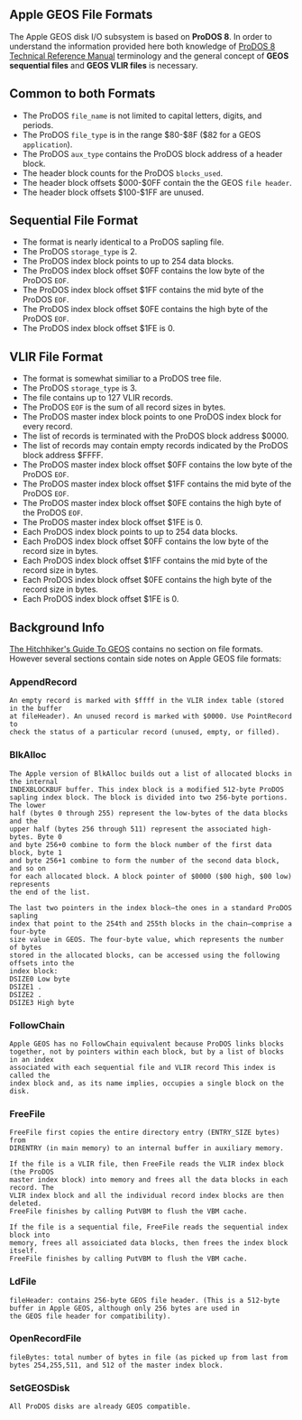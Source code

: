 == Apple GEOS File Formats ==

The Apple GEOS disk I/O subsystem is based on '''ProDOS 8'''. In order to understand the information provided here both knowledge of [http://www.easy68k.com/paulrsm/6502/PDOS8TRM.HTM ProDOS 8 Technical Reference Manual] terminology and the general concept of '''GEOS sequential files''' and '''GEOS VLIR files''' is necessary.

== Common to both Formats ==

* The ProDOS <code>file_name</code> is not limited to capital letters, digits, and periods.
* The ProDOS <code>file_type</code> is in the range $80-$8F ($82 for a GEOS <code>application</code>).
* The ProDOS <code>aux_type</code> contains the ProDOS block address of a header block.
* The header block counts for the ProDOS <code>blocks_used</code>.
* The header block offsets $000-$0FF contain the the GEOS <code>file header</code>.
* The header block offsets $100-$1FF are unused.

== Sequential File Format ==

* The format is nearly identical to a ProDOS sapling file.
* The ProDOS <code>storage_type</code> is 2.
* The ProDOS index block points to up to 254 data blocks.
* The ProDOS index block offset $0FF contains the low byte of the ProDOS <code>EOF</code>.
* The ProDOS index block offset $1FF contains the mid byte of the ProDOS <code>EOF</code>.
* The ProDOS index block offset $0FE contains the high byte of the ProDOS <code>EOF</code>.
* The ProDOS index block offset $1FE is 0.

== VLIR File Format ==

* The format is somewhat similiar to a ProDOS tree file.
* The ProDOS <code>storage_type</code> is 3.
* The file contains up to 127 VLIR records.
* The ProDOS <code>EOF</code> is the sum of all record sizes in bytes.
* The ProDOS master index block points to one ProDOS index block for every record.
* The list of records is terminated with the ProDOS block address $0000.
* The list of records may contain empty records indicated by the ProDOS block address $FFFF.
* The ProDOS master index block offset $0FF contains the low byte of the ProDOS <code>EOF</code>.
* The ProDOS master index block offset $1FF contains the mid byte of the ProDOS <code>EOF</code>.
* The ProDOS master index block offset $0FE contains the high byte of the ProDOS <code>EOF</code>.
* The ProDOS master index block offset $1FE is 0.
* Each ProDOS index block points to up to 254 data blocks.
* Each ProDOS index block offset $0FF contains the low byte of the record size in bytes.
* Each ProDOS index block offset $1FF contains the mid byte of the record size in bytes.
* Each ProDOS index block offset $0FE contains the high byte of the record size in bytes.
* Each ProDOS index block offset $1FE is 0.

== Background Info ==

[https://archive.org/details/The_Hitchhikers_Guide_to_GEOS The Hitchhiker's Guide To GEOS] contains no section on file formats. However several sections contain side notes on Apple GEOS file formats:

=== AppendRecord ===
<pre>
An empty record is marked with $ffff in the VLIR index table (stored in the buffer
at fileHeader). An unused record is marked with $0000. Use PointRecord to
check the status of a particular record (unused, empty, or filled).
</pre>

=== BlkAlloc ===
<pre>
The Apple version of BlkAlloc builds out a list of allocated blocks in the internal
INDEXBLOCKBUF buffer. This index block is a modified 512-byte ProDOS
sapling index block. The block is divided into two 256-byte portions. The lower
half (bytes 0 through 255) represent the low-bytes of the data blocks and the
upper half (bytes 256 through 511) represent the associated high-bytes. Byte 0
and byte 256+0 combine to form the block number of the first data block, byte 1
and byte 256+1 combine to form the number of the second data block, and so on
for each allocated block. A block pointer of $0000 ($00 high, $00 low) represents
the end of the list.

The last two pointers in the index block—the ones in a standard ProDOS sapling
index that point to the 254th and 255th blocks in the chain—comprise a four-byte
size value in GEOS. The four-byte value, which represents the number of bytes
stored in the allocated blocks, can be accessed using the following offsets into the
index block:
DSIZE0 Low byte
DSIZE1 .
DSIZE2 .
DSIZE3 High byte
</pre>

=== FollowChain ===
<pre>
Apple GEOS has no FollowChain equivalent because ProDOS links blocks
together, not by pointers within each block, but by a list of blocks in an index
associated with each sequential file and VLIR record This index is called the
index block and, as its name implies, occupies a single block on the disk.
</pre>

=== FreeFile ===
<pre>
FreeFile first copies the entire directory entry (ENTRY_SIZE bytes) from
DIRENTRY (in main memory) to an internal buffer in auxiliary memory.

If the file is a VLIR file, then FreeFile reads the VLIR index block (the ProDOS
master index block) into memory and frees all the data blocks in each record. The
VLIR index block and all the individual record index blocks are then deleted.
FreeFile finishes by calling PutVBM to flush the VBM cache.

If the file is a sequential file, FreeFile reads the sequential index block into
memory, frees all assoiciated data blocks, then frees the index block itself.
FreeFile finishes by calling PutVBM to flush the VBM cache.
</pre>

=== LdFile ===
<pre>
fileHeader: contains 256-byte GEOS file header. (This is a 512-byte
buffer in Apple GEOS, although only 256 bytes are used in
the GEOS file header for compatibility).
</pre>

=== OpenRecordFile ===
<pre>
fileBytes: total number of bytes in file (as picked up from last from
bytes 254,255,511, and 512 of the master index block.
</pre>

=== SetGEOSDisk ===
<pre>
All ProDOS disks are already GEOS compatible.
</pre>
